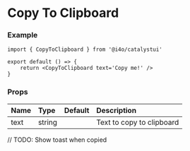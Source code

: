 
# Copy To Clipboard

<DemoCard>
	<CopyToClipboard text='Copy me!' />
</DemoCard>

### Example

```tsx
import { CopyToClipboard } from '@i4o/catalystui'

export default () => {
	return <CopyToClipboard text='Copy me!' />
}
```

### Props

| Name | Type   | Default | Description               |
| :--- | :----- | :------ | :------------------------ |
| text | string |         | Text to copy to clipboard |

// TODO: Show toast when copied
